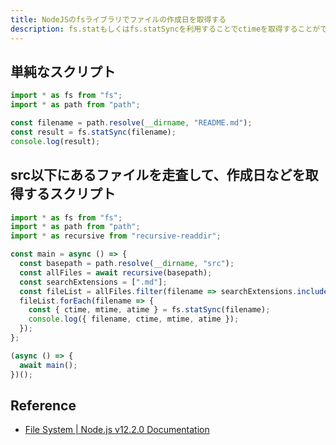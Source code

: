 ```yaml
---
title: NodeJSのfsライブラリでファイルの作成日を取得する
description: fs.statもしくはfs.statSyncを利用することでctimeを取得することができる。
---
```


## 単純なスクリプト

```typescript
import * as fs from "fs";
import * as path from "path";

const filename = path.resolve(__dirname, "README.md");
const result = fs.statSync(filename);
console.log(result);
```

## src以下にあるファイルを走査して、作成日などを取得するスクリプト

```typescript
import * as fs from "fs";
import * as path from "path";
import * as recursive from "recursive-readdir";

const main = async () => {
  const basepath = path.resolve(__dirname, "src");
  const allFiles = await recursive(basepath);
  const searchExtensions = [".md"];
  const fileList = allFiles.filter(filename => searchExtensions.includes(path.extname(filename)));
  fileList.forEach(filename => {
    const { ctime, mtime, atime } = fs.statSync(filename);
    console.log({ filename, ctime, mtime, atime });
  });
};

(async () => {
  await main();
})();
```

## Reference

- [File System \| Node\.js v12\.2\.0 Documentation](https://nodejs.org/api/fs.html#fs_class_fs_stats)
